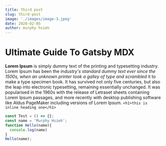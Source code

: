 ```yaml
---
title: third post
slug: third-post
image: './images/image-3.jpeg'
date: 2020-02-05
author: murphy hsieh
---
```



# Ultimate Guide To Gatsby MDX

**Lorem Ipsum** is simply dummy text of the printing 
and typesetting industry. Lorem Ipsum has been the _industry's 
standard dummy text ever since the 1500s, when an unknown 
printer took a galley of type and scrambled_ it to make a 
type specimen book. It has survived not only five centuries, 
but also the leap into electronic typesetting, remaining 
essentially unchanged. It was popularised in the 1960s 
with the release of Letraset sheets containing 
Lorem Ipsum passages, and more recently with 
desktop publishing software like Aldus PageMaker 
including versions of Lorem Ipsum.
`<h1>this is inline heading one</h1>`

<Counter />

<div className="code">

```javascript
const Test = () => {};
const name = 'Murphy Hsieh';
function Hello(name){
  console.log(name)
}
Hello(name);
```
</div>